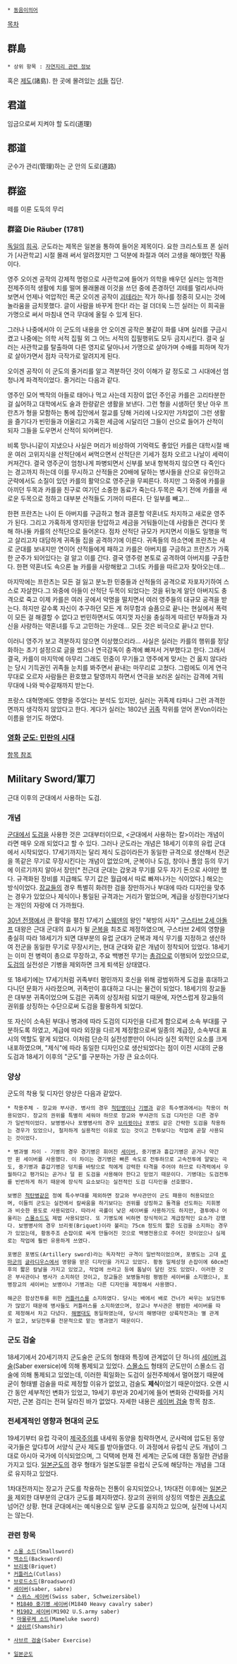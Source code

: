  * [[동음이의어]]

[[목차]]

== 群島 ==
 * 상위 항목 : [[자연지리 관련 정보]]

혹은 [[제도]](諸島). 한 곳에 몰려있는 [[섬]]들 집단.
== 君道 ==
임금으로써 지켜야 할 도리(道理)
== 郡道 ==
군수가 관리(管理)하는 군 안의 도로(道路)
== 群盜 ==
떼를 이룬 도둑의 무리
=== 群盜 Die Räuber (1781) ===
[[독일]]의 [[희곡]]. 군도라는 제목은 일본을 통하여 들어온 제목이다. 요한 크리스토프 폰 실러가 [사관학교] 시절 몰래 써서 알려졌지만 그 덕분에 좌절과 여러 고생을 해야했던 작품이다.

영주 오이겐 공작의 강제적 명령으로 사관학교에 들어가 의학을 배우던 실러는 엄격한 전제주의적 생활에 치를 떨며 몰래몰래 이것을 쓰던 중에 존경하던 괴테를 멀리서나마 보면서 언제나 억압적인 폭군 오이겐 공작이 [[괴테]]라는 작가 하나를 정중히 모시는 것에 놀라움을 금치못했다. 글이 사람을 바꾸게 한다! 라는 걸 더더욱 느낀 실러는 이 희곡을 가명으로 써서 마침내 연극 무대에 올릴 수 있게 된다.

그러나 나중에서야 이 군도의 내용을 안 오이겐 공작은 불같이 화를 내며 실러를 구금시켰고 나중에는 의학 서적 집필 외 그 어느 서적의 집필행위도 모두 금지시킨다. 결국 실러는 사관학교를 탈출하여 다른 영지로 달아나서 가명으로 살아가며 수배를 피하며 작가로 살아가면서 점차 극작가로 알려지게 된다.

오이겐 공작이 이 군도의 줄거리를 알고 격분하던 것이 이해가 갈 정도로 그 시대에선 엄청나게 파격적이었다. 줄거리는 다음과 같다.

영주인 모어 백작의 아들로 태어나 먹고 사는데 지장이 없던 주인공 카를은 고리타분한 걸 싫어하고 대학에서도 술과 한량같은 생활을 보낸다. 그런 형을 시샘하던 못난 아우 프란츠가 형을 모함하는 통에 집안에서 절교를 당해 거리에 나오지만 가차없이 그런 생활을 즐기다가 빈민들과 어울리고 가혹한 세금에 시달리던 그들이 산으로 들어가 산적이 되자 그들을 도우면서 산적이 되어버린다.

비록 망나니같이 지냈으나 사실은 머리가 비상하여 기억력도 좋았던 카를은 대학시절 배운 여러 고위지식을 산적단에서 써먹으면서 산적단은 기세가 점차 오르고 나날이 세력이 커져간다. 결국 영주군이 엄청나게 파병되면서 신부를 보내 항복하지 않으면 다 죽인다는 경고까지 하는데 이를 무시하고 산적들은 20배에 달하는 병사들을 산으로 유인하고 군략에서도 소질이 있던 카를의 활약으로 영주군을 무찌른다. 하지만 그 와중에 카를을 아끼던 두목과 카를을 친구로 여기던 소중한 동료가 죽는다.두목은 죽기 전에 카를을 새로운 두목으로 정하고 대부분 산적들도 기꺼이 따른다. 단 일부를 빼고...

한편 프란츠는 나이 든 아버지를 구금하고 형과 결혼할 약혼녀도 차지하고 새로운 영주가 된다. 그리고 가혹하게 영지민을 탄압하고 세금을 거둬들이는데 사람들은 견디다 못해 하나둘 카를의 산적단으로 들어온다. 점차 산적단 규모가 커지면서 이들도 일행을 먹고 살리고자 대담하게 귀족들 집을 공격하기에 이른다. 귀족들의 하소연에 프란츠는 새로 군대를 보내지만 연이어 산적들에게 패하고 카를은 아버지를 구금하고 프란츠가 가혹한 군주가 되어있다는 걸 알고 이를 간다. 결국 영주령 본토로 공격하여 아버지를 구출한다. 한편 약혼녀도 속으론 늘 카를을 사랑해왔고 그녀도 카를을 따르고자 찾아오는데...

마지막에는 프란츠는 모든 걸 잃고 분노한 민중들과 산적들의 공격으로 자포자기하여 스스로 자살한다.그 와중에 아들이 산적단 두목이 되었다는 것을 뒤늦게 알던 아버지도 충격으로 죽고 이제 카를은 여러 곳에서 악명을 떨치면서 여러 영주들의 대규모 공격을 받는다. 하지만 갈수록 자신이 추구하던 모든 게 허무함과 슬픔으로 끝나는 현실에서 폭력이 모든 걸 해결할 수 없다고 번민하면서도 여지껏 자신을 충실하게 따르던 부하들과 자신을 사랑하는 약혼녀를 두고 고민하는 가운데... 모든 것은 비극으로 끝나고 만다.

이러니 영주가 보고 격분하지 않으면 이상했으리라... 사실은 실러는 카를의 행위를 정당화하는 초기 설정으로 글을 썼으나 연극감독이 충격에 빠져서 거부했다고 한다. 그래서 결국, 카를이 마지막에 아무리 그래도 민중이 무기들고 영주에게 맞서는 건 옳지 않다라는 당시 기득권인 귀족들 눈치를 봐주면서 끝내는 마무리로 고쳤다. 그럼에도 이게 연극무대로 오르자 사람들은 환호했고 탈영까지 하면서 연극을 보러온 실러는 감격에 겨워 무대에 나와 박수갈채까지 받는다.

프랑스 대혁명에도 영향을 주었다는 분석도 있지만, 실러는 귀족제 타파나 그런 과격한 면까지 생각하지 않았다고 한다. 게다가 실러는 1802년 [[귀족]] 작위를 얻어 폰Von이라는 이름을 얻기도 하였다.
=== [[영화]] [[군도: 민란의 시대]] ===
[[군도: 민란의 시대|항목 참조]]
== Military Sword/軍刀 ==
근대 이후의 군대에서 사용하는 도검. 
=== 개념 ===
[[군대]]에서 [[도검]]을 사용한 것은 고대부터이므로, <군대에서 사용하는 칼>이라는 개념이라면 매우 오래 되었다고 할 수 있다. 그러나 군도라는 개념은 18세기 이후의 유럽 군대에서 시작되었다. 17세기까지는 달리 제식 도검이라든가 동일한 규격으로 생산해서 전군을 똑같은 무기로 무장시킨다는 개념이 없었으며, 군복이나 도검, 창이나 폴암 등의 무기에 이르기까지 알아서 장만[* 전근대 군대는 갑옷과 무기를 모두 자기 돈으로 사야만 했다. 규격화된 장비를 지급해도 무기 값은 월급에서 따로 빠져나가는 식이었다.] 해오는 방식이었다. [[장교]]들의 경우 특별히 화려한 검을 장만하거나 부대에 따라 디자인을 맞추는 경우가 있었으나 제식이나 통일된 규격과는 거리가 멀었으며, 계급을 상징한다기보다는 개인의 자랑에 더 가까웠다. 

[[30년 전쟁]]에서 큰 활약을 펼친 17세기 [[스웨덴]]의 왕인 "북방의 사자" [[구스타브 2세 아돌프]] 대왕은 근대 군대의 효시가 될 [[군복]]을 최초로 제정하였으며, 구스타브 2세의 영향을 충실히 따라 18세기가 되면 대부분의 유럽 군대가 군복과 제식 무기를 지정하고 생산하여 전군을 동일한 무기로 무장시키는, 현대 군대와 같은 개념이 정착되어 있었다. 18세기는 이미 전 병력이 총으로 무장하고, 주요 백병전 무기는 [[총검]]으로 이행되어 있었으므로, [[도검]]의 실전성은 기병을 제외하면 크게 퇴색된 상태였다. 

또 18세기에는 17세기처럼 귀족부터 평민까지 호신을 위해 광범위하게 도검을 휴대하고 다니던 문화가 사라졌으며, 귀족만이 휴대하고 다니는 물건이 되었다. 18세기의 장교들은 대부분 귀족이었으며 도검은 귀족의 상징처럼 되었기 때문에, 자연스럽게 장교들의 권위를 상징하는 수단으로써 도검을 활용하게 되었다. 

또 자신이 소속된 부대나 병과에 따라 도검의 디자인을 다르게 함으로써 소속 부대를 구분하도록 하였고, 계급에 따라 외장을 다르게 제정함으로써 일종의 계급장, 소속부대 표시의 역할도 맡게 되었다. 이처럼 단순히 실전성뿐만이 아니라 실전 외적인 요소를 크게 내포하였으며, "제식"에 따라 동일한 디자인으로 생산되었다는 점이 이전 시대의 군용 도검과 18세기 이후의 "군도"를 구분하는 가장 큰 요소이다. 

=== 양상 ===

군도의 착용 및 디자인 양상은 다음과 같았다. 

 * 착용주체 - 장교와 부사관. 병사의 경우 [[척탄병]]이나 [[기병]]과 같은 특수병과에서는 착용이 허용되었다. 장교의 권위를 특별히 세워야 하므로 장교와 부사관의 도검 디자인은 다른 경우가 일반적이었다. 보병병사나 포병병사의 경우 [[브리큇]]이나 포병도 같은 간략한 도검을 착용하는 경우가 있었으나, 철저하게 실용적인 이유로 있는 것이고 전투보다는 작업에 곧잘 사용되는 것이었다. 

 * 병과별 차이 - 기병의 경우 경기병은 휘어진 [[세이버]], 중기병과 흉갑기병은 곧거나 약간만 휜 세이버를 사용했다. 이 차이는 경기병은 빠른 속도로 전투하므로 고속전투에 알맞는 곡도, 중기병과 흉갑기병은 덩치를 바탕으로 적에게 강력한 타격을 주어야 하므로 타격력에서 우월하다고 평가되는 곧거나 덜 휜 도검을 사용해야 한다고 믿었기 때문이다. 기병대는 도검전투를 빈번하게 하기 때문에 장식적 요소보다는 실전적인 도검 디자인을 선호했다.  

 보병은 [[척탄병]]같은 정예 특수부대를 제외하면 장교와 부사관만이 군도 패용이 허용되었으며, 이들의 군도는 실전에서 칼싸움을 하기보다는 권위를 상징하고 돌격을 선도하는 지휘봉과 비슷한 용도로 사용되었다. 따라서 곡률이 낮은 세이버를 사용하기도 하지만, 결투에나 어울리는 [[스몰소드]]도 제법 사용되었다. 또 기병도에 비하면 장식적이고 계급장적인 요소가 강했다. 보병병사의 경우 브리큇(Briquet)이라 불리는 75cm 정도의 짧은 도검을 소지하는 경우가 있었는데, 황동주조 손잡이로 싸게 만들어진 것으로 백병전용으로 주어진 것이었으나 실제로는 작업에 훨씬 유용하게 쓰였다. 

 포병은 포병도(Artillery sword)라는 독자적인 규격이 일반적이었으며, 포병도는 고대 [[로마군]]의 [[글라디우스]]에서 영향을 받은 디자인을 가지고 있었다. 황동 일체성형 손잡이에 60cm전후의 짧은 칼날을 가지고 있었고, 작업에 쓰라고 등에 톱날이 달린 것도 있었다. 이러한 것은 부사관이나 병사가 소지하던 것이고, 장교들은 보병들처럼 평범한 세이버를 소지했으나, 포병장교의 세이버는 보병이나 기병과는 다른 디자인을 제정해서 사용했다. 

 해군은 함상전투를 위한 [[커틀러스]]를 소지하였다. 당시는 배에서 배로 건너가 싸우는 보딩전투가 많았기 때문에 병사들도 커틀러스를 소지하였으며, 장교나 부사관은 평범한 세이버를 따로 제정해서 차고 다녔다. [[해병대]]도 동일하였는데, 당시의 해병대란 상륙작전과는 별 관계가 없고, 보딩전투를 전문적으로 맡는 병과였기 때문이다.
=== 군도 검술 ===
18세기에서 20세기까지 군도술은 군도의 형태와 특징에 관계없이 단 하나의 [[세이버 검술]](Saber exersice)에 의해 통제되고 있었다. [[스몰소드]] 형태의 군도만이 스몰소드 검술에 의해 통제되고 있었는데, 이러한 획일화는 도검이 실전주체에서 멀어졌기 때문에 굳이 형태별 검술을 따로 제정할 이유가 없었고, 검술도 '''제식'''이었기 때문이었다. 오랜 시간 동안 세부적인 변화가 있었고, 19세기 후반과 20세기에 들어 변화와 간략화를 거치지만, 근본 검리는 전혀 달라진 바가 없었다. 자세한 내용은 [[세이버 검술]] 항목 참조. 
=== 전세계적인 영향과 현대의 군도 ===
19세기부터 유럽 각국이 [[제국주의]]를 내세워 동양을 침략하면서, 군사력에 압도된 동양 국가들은 앞다투어 서양식 군사 제도를 받아들였다. 이 과정에서 유럽식 군도 개념이 그대로 아시아 국가에 이식되었으며, 그 덕택에 현재 전 세계는 군도에 대한 동일한 관념을 가지고 있다. [[일본군도]]의 경우 형태가 일본도일뿐 유럽식 군도에 해당하는 개념을 그대로 유지하고 있었다. 

1차대전까지는 장교가 군도를 착용하는 전통이 유지되었으나, 1차대전 이후에는 [[일본군]]을 제외한 대부분의 군대가 군도를 폐지하였다. 장교의 권위의 상징의 역할은 [[권총]]으로 넘어간 상황. 현대 군대에서는 예식용으로 일부 군도를 유지하고 있으며, 실전에 나서지는 않는다. 
=== 관련 항목 ===
 * [[스몰 소드]](Smallsword)
 * [[백소드]](Backsword)
 * [[브리큇]](Briquet)
 * [[커틀러스]](Cutlass)
 * [[브로드소드]](Broadsword)
 * [[세이버]](saber, sabre)
  * [[스위스 세이버]](Swiss saber, Schweizersäbel) 
  * [[M1840 중기병 세이버]](M1840 Heavy cavalry saber)
  * [[M1902 세이버]](M1902 U.S.army saber) 
  * [[마물루케 소드]](Mameluke sword)
  * [[샴쉬르]](Shamshir)

 * [[사브르 검술]](Saber Exercise)

 * [[일본군도]]
